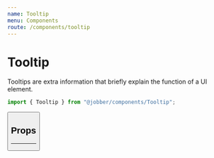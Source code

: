 ```yaml
---
name: Tooltip
menu: Components
route: /components/tooltip
---
```



# Tooltip

<ComponentStatus stage="rc" responsive="yes" accessible="yes" />

Tooltips are extra information that briefly explain the function of a UI
element.

```ts
import { Tooltip } from "@jobber/components/Tooltip";
```

<Playground>
  <Tooltip message="'tis a button">
    <Button label="Hover On Me" />
  </Tooltip>
</Playground>

## Props

<Props of={Tooltip} />

---
